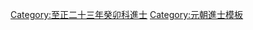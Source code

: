 {{Navbox
|name = 至正二十三年癸卯科廷試金榜
|title = 至正二十三年（[[1363年]]）癸卯科廷試金榜
|titlestyle = background-color:#FFD700;
|image =
|style = width:100%;text-align:center; 
|groupstyle = text-align:center; background-color:#FFD700;
|liststyle = text-align:center;
|state = {{{state<includeonly>|collapsed</includeonly>}}}
|group1 = 右榜<br>蒙古、色目人
|list1 =
{{Navbox subgroup
|groupstyle = text-align:center; background-color:#FFD700;
|liststyle = text-align:center;
|group1 = 第一甲<br>賜進士及第<br>共1名
|list1 = '''[[寶寶|寶　寶]]'''

|group2 = 第二甲<br>賜進士出身<br>共5名
|list2 = 囗囗囗 - 囗囗囗 - 囗囗囗 - 囗囗囗 - 囗囗囗

|group3 = 第三甲<br>賜同進士出身<br>共?名
|list3 = 囗囗囗 -<br>名次不詳：[[馬赫穆晊]] - [[虎都帖木兒]] - [[燕只吉臺]] - [[彌陀保]] - [[古里雅國士]]
}}

|group2 = 左榜<br>漢人、南人
|list2 =
{{Navbox subgroup
|groupstyle = text-align:center; background-color:#FFD700;
|liststyle = text-align:center;
|group1 = 第一甲<br>賜進士及第<br>共1名
|list1 = '''[[楊輗|楊　輗]]'''

|group2 = 第二甲<br>賜進士出身<br>共5名
|list2 = 囗囗囗 - 囗囗囗 - [[俞元膺]] - 囗囗囗 - 囗囗囗

|group3 = 第三甲<br>賜同進士出身<br>共?名
|list3 = 囗囗囗 -<br>名次不詳：<br>[[宋訥|宋　訥]] - [[劉謙|劉　謙]] - [[鍾黎獻]] - [[喬世綱]] - [[李睿 (元朝)|李　睿]] - [[張敏行]] - [[殷晊|殷　晊]] - [[聞人樞]] - [[沈廷珪]] - [[蔣允文]]<br>[[林海|林　海]] - [[徐宏|徐　宏]] - [[潘騰|潘　騰]] - [[薛彌充]] - [[雷燧|雷　燧]] - [[曾仰|曾　仰]] - [[陳介|陳　介]] - [[黃朋|黃　朋]] - [[徐泰|徐　泰]]<span style="color: #FFFFFF;"> - －－－</span>
}}

|belowstyle = text-align: center; background-color:#FFD700;
|below='''前一科：[[Template:至正二十年庚子科廷試金榜|至正二十年庚子科]]　'''·'''　後一科：[[Template:至正二十六年丙午科廷試金榜|至正二十六年丙午科]]'''
}}
[[Category:至正二十三年癸卯科進士]]
<noinclude>
[[Category:至正二十三年癸卯科進士| ]]
[[Category:元朝進士模板]]
</noinclude>